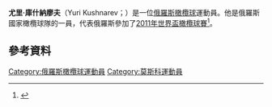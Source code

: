 '''尤里·庫什納廖夫'''（Yuri Kushnarev；{{bd|1985年|6月6日}}）是一位[[俄羅斯|俄羅斯]][[橄欖球|橄欖球]]運動員。他是俄羅斯國家橄欖球隊的一員，代表俄羅斯參加了[[2011年世界盃橄欖球賽|2011年世界盃橄欖球賽]]<ref>{{cite web|url=http://www.rugbyworldcup.com/home/teams/team=756/player=30058/index.htm|title=Profile|date=|work=2011 Rugby World Cup Official Site|accessdate=22 September 2011}}{{Dead link|date=2018年5月 |bot=InternetArchiveBot |fix-attempted=no }}</ref>。
==參考資料==
{{Reflist}}

{{DEFAULTSORT:Kushnarev, Yuri}}
[[Category:俄羅斯橄欖球運動員|Category:俄羅斯橄欖球運動員]]
[[Category:莫斯科運動員|Category:莫斯科運動員]]